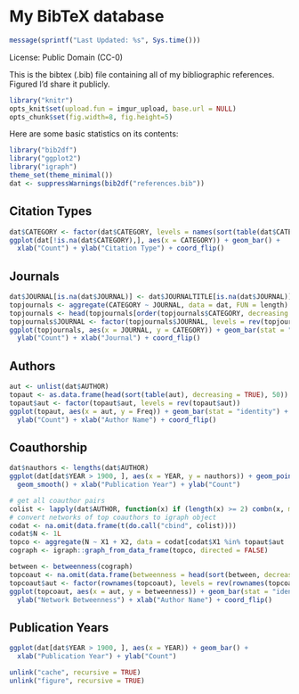 # My BibTeX database

```r
message(sprintf("Last Updated: %s", Sys.time()))
```

License: Public Domain (CC-0)

This is the bibtex (.bib) file containing all of my bibliographic references. Figured I'd share it publicly.

```r
library("knitr")
opts_knit$set(upload.fun = imgur_upload, base.url = NULL)
opts_chunk$set(fig.width=8, fig.height=5)
````

Here are some basic statistics on its contents:

```r
library("bib2df")
library("ggplot2")
library("igraph")
theme_set(theme_minimal())
dat <- suppressWarnings(bib2df("references.bib"))
```

## Citation Types

```r
dat$CATEGORY <- factor(dat$CATEGORY, levels = names(sort(table(dat$CATEGORY))))
ggplot(dat[!is.na(dat$CATEGORY),], aes(x = CATEGORY)) + geom_bar() + 
  xlab("Count") + ylab("Citation Type") + coord_flip()
```

## Journals

```r
dat$JOURNAL[is.na(dat$JOURNAL)] <- dat$JOURNALTITLE[is.na(dat$JOURNAL)]
topjournals <- aggregate(CATEGORY ~ JOURNAL, data = dat, FUN = length)
topjournals <- head(topjournals[order(topjournals$CATEGORY, decreasing = TRUE), ], 50)
topjournals$JOURNAL <- factor(topjournals$JOURNAL, levels = rev(topjournals$JOURNAL))
ggplot(topjournals, aes(x = JOURNAL, y = CATEGORY)) + geom_bar(stat = "identity") + 
  ylab("Count") + xlab("Journal") + coord_flip()
```

## Authors

```r
aut <- unlist(dat$AUTHOR)
topaut <- as.data.frame(head(sort(table(aut), decreasing = TRUE), 50))
topaut$aut <- factor(topaut$aut, levels = rev(topaut$aut))
ggplot(topaut, aes(x = aut, y = Freq)) + geom_bar(stat = "identity") + 
  ylab("Count") + xlab("Author Name") + coord_flip()
```

## Coauthorship

```r
dat$nauthors <- lengths(dat$AUTHOR)
ggplot(dat[dat$YEAR > 1900, ], aes(x = YEAR, y = nauthors)) + geom_point() + 
  geom_smooth() + xlab("Publication Year") + ylab("Count")
```

```r
# get all coauthor pairs
colist <- lapply(dat$AUTHOR, function(x) if (length(x) >= 2) combn(x, m = 2) else NA_character_)
# convert networks of top coauthors to igraph object
codat <- na.omit(data.frame(t(do.call("cbind", colist))))
codat$N <- 1L
topco <- aggregate(N ~ X1 + X2, data = codat[codat$X1 %in% topaut$aut | codat$X1 %in% topaut$aut, ], FUN = sum)
cograph <- igraph::graph_from_data_frame(topco, directed = FALSE)
```

```r
between <- betweenness(cograph)
topcoaut <- na.omit(data.frame(betweenness = head(sort(between, decreasing = TRUE), 30)))
topcoaut$aut <- factor(rownames(topcoaut), levels = rev(rownames(topcoaut)))
ggplot(topcoaut, aes(x = aut, y = betweenness)) + geom_bar(stat = "identity") + 
  ylab("Network Betweenness") + xlab("Author Name") + coord_flip()
```

## Publication Years

```r
ggplot(dat[dat$YEAR > 1900, ], aes(x = YEAR)) + geom_bar() +
  xlab("Publication Year") + ylab("Count")
```

```r
unlink("cache", recursive = TRUE)
unlink("figure", recursive = TRUE)
```
